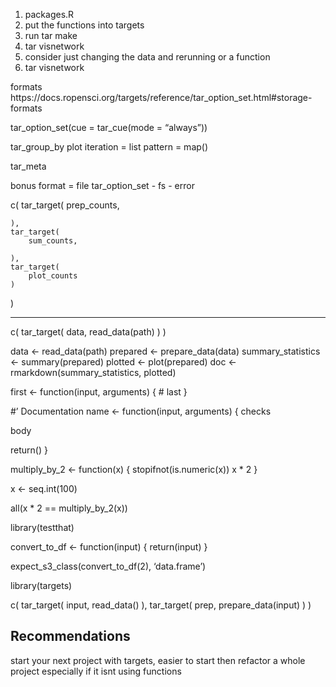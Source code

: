 
1. packages.R
1. put the functions into targets
1. run tar make
1. tar visnetwork
1. consider just changing the data and rerunning or a function 
1. tar visnetwork



formats https://docs.ropensci.org/targets/reference/tar_option_set.html#storage-formats

tar_option_set(cue = tar_cue(mode = "always"))



tar_group_by
plot
iteration = list
pattern = map()


tar_meta




bonus
format = file
tar_option_set
- fs 
- error






c(
    tar_target(
        prep_counts,

    ),
    tar_target(
        sum_counts,
        
    ),
    tar_target(
        plot_counts
    )

)

-----------------------------------------------------------
c(
  tar_target(
    data,
    read_data(path)
  )
)



data <- read_data(path)
prepared <- prepare_data(data)
summary_statistics <- summary(prepared)
plotted <- plot(prepared)
doc <- rmarkdown(summary_statistics, plotted)



first <- function(input, arguments) {
  # last
}


#' Documentation
name <- function(input, arguments) {
  checks


  body


  return()
}





multiply_by_2 <- function(x) {
  stopifnot(is.numeric(x))
  x * 2
}

x <- seq.int(100)

all(x * 2 == multiply_by_2(x))




library(testthat)

convert_to_df <- function(input) {
  return(input)
}

expect_s3_class(convert_to_df(2), 'data.frame')












library(targets)



c(
  tar_target(
    input,
    read_data()
  ),
  tar_target(
    prep,
    prepare_data(input)
  )
)



## Recommendations

start your next project with targets, easier to start then refactor a whole project especially if it isnt using functions